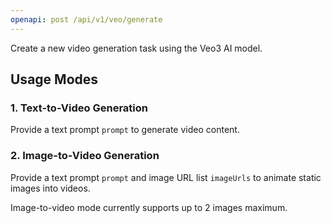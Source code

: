 ```yaml
---
openapi: post /api/v1/veo/generate
---
```


Create a new video generation task using the Veo3 AI model.

## Usage Modes

### 1. Text-to-Video Generation
Provide a text prompt `prompt` to generate video content.

### 2. Image-to-Video Generation  
Provide a text prompt `prompt` and image URL list `imageUrls` to animate static images into videos.

<Note>
Image-to-video mode currently supports up to 2 images maximum.
</Note>
